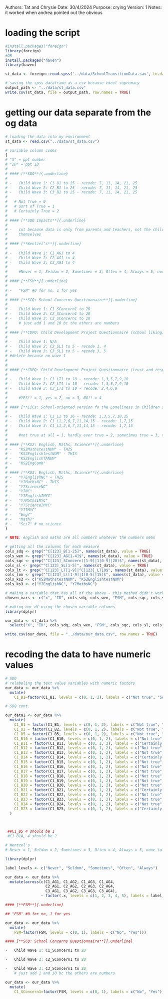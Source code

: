 Authors: Tat and Chrysie
Date: 30/4/2024
Purpose: crying
Version: 1
Notes: it worked when andrea pointed out the obvious

# loading the script
``` r
#install.packages("foreign")
library(foreign)
#OR
install.packages("haven")
library(haven)

st_data <- foreign::read.spss('../data/SchoolTransitionData.sav', to.data.frame = T)

# saving the spss dataframe as a csv because excel supremacy
output_path <- "../data/st_data.csv"  
write.csv(st_data, file = output_path, row.names = TRUE)

```

# getting our data separate from the og data
``` r
# loading the data into my environment
st_data <- read.csv("../data/st_data.csv")

# variable column codes
{
# "X" = ppt number
# "ID" = ppt ID
# 
# #### [**SDQ**]{.underline} 
# 
# -   Child Wave 1: C1_B1 to 25 - recode: 7, 11, 14, 21, 25
# -   Child Wave 2: C2_B1 to 25 - recode: 7, 11, 14, 21, 25
# -   Child Wave 3: C3_B1 to 25 - recode: 7, 11, 14, 21, 25
#   
#   # Not True = 0
#   # Sort of True = 1
#   # Certainly True = 2
# 
# #### [**SDQ Impacts**]{.underline}
# 
# -   cut because data is only from parents and teachers, not the children
#     themselves
# 
# #### [**Wentzel's**]{.underline}
# 
# -   Child Wave 1: C1_AG1 to 4
# -   Child Wave 2: C2_AG1 to 4
# -   Child Wave 3: C3_AG1 to 4
#     
#     #Never = 1, Seldom = 2, Sometimes = 3, Often = 4, Always = 5, none to recode
# 
# #### [**FSM**]{.underline}
# 
# -   "FSM" #0 for no, 1 for yes
# 
# #### [**SCQ: School Concerns Questionnaire**]{.underline}
#
# -   Child Wave 1: C1_SConcern1 to 20
# -   Child Wave 2: C2_SConcern1 to 20
# -   Child Wave 3: C3_SConcern1 to 20
#     # just add 1 and 10 bc the others are numbers
# 
# #### [**CDPQ: Child Development Project Questionnaire (school liking)**]{.underline}
# 
# -   Child Wave 1: N/A
# -   Child Wave 2: C2_SL1 to 5 - recode 1, 4
# -   Child Wave 3: C3_SL1 to 5 - recode 3, 5
# #delete because no wave 1
#     
#     
# #### [**CDPQ: Child Development Project Questionnaire (trust and respect for teachers)**]{.underline}
# 
# -   Child Wave 1: C1_LT1 to 10 - recode: 1,3,5,7,9,10
# -   Child Wave 2: C2_LT1 to 10 - recode: 1,3,5,7,9,10
# -   Child Wave 3: C3_LT1 to 10 - recode: 2,4,6,8
#     
#     #YES!! = 1, yes = 2, no = 3, NO!! = 4
# 
# #### [**LiCs: School-oriented version fo the Loneliness in Children scale**]{.underline}
# 
# -   Child Wave 1: C1_L1 to 16 - recode: 1,3,5,7,10,15
# -   Child Wave 2: C1_L1,2,6,7,11,14,15 - recode: 1,7,15
# -   Child Wave 3: C1_L1,2,6,7,11,14,15 - recode: 1,7,15
#     
#     #not true at all = 1, hardly ever true = 2, sometimes true = 3, true most of the time = 4, always true = 5
# 
# #### [**KS2: English, Maths, Science**]{.underline}
# -   "KS2MathstestNUM" - THIS
# -   "KS2EnglishtestNUM" - THIS
# -   "KS2EnglishTANUM"
# -   "KS2EngComb"
# 
# #### [**KS3: English, Maths, Science**]{.underline} 
# -   "Y7EnglishNC" - THIS
# -   "Y7MathsNC" - THIS
# -   "Y7ScienceNC"
# -   "Y7NC"
# -   "Y7EnglishIMYC" 
# -   "Y7MathsIMYC" 
# -   "Y7ScienceIMYC"
# -   "Y7IMYC"
# -   "Eng7"
# -   "Math7"
# -   "Sci7" # no science
}

# NOTE: english and maths are all numbers whatever the numbers mean

# getting all the columns for each measure
cols_sdq <- grep("^C[123]_B[1-25]", names(st_data), value = TRUE)
cols_wen <- grep("^C[123]_AG[1-4]$", names(st_data), value = TRUE)
cols_sqc <- grep("^C[123]_SConcern([1-9]|1[0-9]|20)$", names(st_data), value = TRUE)
cols_sl <- grep("^C[123]_SL[1-5]", names(st_data), value = TRUE)
cols_lt <- grep("^C[123]_LT[1-9]|^C[123]_LT10$", names(st_data), value = TRUE)
cols_lon <- grep("^C[123]_L([1-9]|1[0-5]|15)$", names(st_data), value = TRUE)
cols_ks2 <- c("KS2MathstestNUM", "KS2EnglishtestNUM")
cols_ks3 <- c("Y7EnglishNC", "Y7MathsNC")

# making a variable that has all of the above - this method didn't work though i wanna try finding out how to not hard code the select() line
chosen_vars <- c("x", "ID", cols_sdq, cols_wen, "FSM", cols_sqc, cols_sl, cols_lt, cols_lon, cols_ks2, cols_ks3)

# making our df using the chosen variable columns
library(dplyr)

our_data <- st_data %>%
  select("X", "ID", cols_sdq, cols_wen, "FSM", cols_sqc, cols_sl, cols_lt, cols_lon, cols_ks2, cols_ks3)

write.csv(our_data, file = "../data/our_data.csv", row.names = TRUE)

```

# recoding the data to have numeric values
```r
# SDQ
# relabeling the text value variables with numeric factors
our_data <- our_data %>% 
  mutate(
    C1_B1=factor(C1_B1, levels = c(0, 1, 2), labels = c("Not true", "Sort of true", "Certainly true")))

```

```r
# SDQ cont.

our_data1 <- our_data %>% 
  mutate(
    C1_B1 = factor(C1_B1, levels = c(0, 1, 2), labels = c("Not true", "Sort of true", "Certainly true")),
    C1_B2 = factor(C1_B2, levels = c(0, 1, 2), labels = c("Not true", "Sort of true", "Certainly true")),
    C1_B5 = factor(C1_B5, levels = c(0, 1, 2), labels = c("Not true", "Sort of true", "Certainly true")),
    C1_B10 = factor(C1_B10, levels = c(0, 1, 2), labels = c("Not true", "Sort of true", "Certainly true")),
    C1_B11 = factor(C1_B11, levels = c(0, 1, 2), labels = c("Certainly true", "Sort of true", "Not true")),
    C1_B12 = factor(C1_B12, levels = c(0, 1, 2), labels = c("Not true", "Sort of true", "Certainly true")),
    C1_B13 = factor(C1_B13, levels = c(0, 1, 2), labels = c("Not true", "Sort of true", "Certainly true")),
    C1_B14 = factor(C1_B14, levels = c(0, 1, 2), labels = c("Certainly true", "Sort of true", "Not true")),
    C1_B15 = factor(C1_B15, levels = c(0, 1, 2), labels = c("Not true", "Sort of true", "Certainly true")),
    C1_B16 = factor(C1_B16, levels = c(0, 1, 2), labels = c("Not true", "Sort of true", "Certainly true")),
    C1_B17 = factor(C1_B17, levels = c(0, 1, 2), labels = c("Not true", "Sort of true", "Certainly true")),
    C1_B18 = factor(C1_B18, levels = c(0, 1, 2), labels = c("Not true", "Sort of true", "Certainly true")),
    C1_B19 = factor(C1_B19, levels = c(0, 1, 2), labels = c("Not true", "Sort of true", "Certainly true")),
    C1_B20 = factor(C1_B20, levels = c(0, 1, 2), labels = c("Not true", "Sort of true", "Certainly true")),
    C1_B21 = factor(C1_B21, levels = c(0, 1, 2), labels = c("Certainly true", "Sort of true", "Not true")),
    C1_B22 = factor(C1_B22, levels = c(0, 1, 2), labels = c("Not true", "Sort of true", "Certainly true")),
    C1_B23 = factor(C1_B23, levels = c(0, 1, 2), labels = c("Not true", "Sort of true", "Certainly true")),
    C1_B24 = factor(C1_B24, levels = c(0, 1, 2), labels = c("Not true", "Sort of true", "Certainly true")),
    C1_B25 = factor(C1_B25, levels = c(0, 1, 2), labels = c("Certainly true", "Sort of true", "Not true"))
  )

    

 ##C1_B5 4 should be 1
 #C1_B14, 4 should be 2
```

```r
# Wentzel's
# Never = 1, Seldom = 2, Sometimes = 3, Often = 4, Always = 5, none to recode

library(dplyr)

label_levels <- c("Never", "Seldom", "Sometimes", "Often", "Always")

our_data <- our_data %>%
  mutate(across(c(C1_AG1, C1_AG2, C1_AG3, C1_AG4,
                  C2_AG1, C2_AG2, C2_AG3, C2_AG4,
                  C3_AG1, C3_AG2, C3_AG3, C3_AG4),
                ~ factor(.x, levels = c(1, 2, 3, 4, 5), labels = label_levels)))

```

```r
#### [**FSM**]{.underline}

## "FSM" #0 for no, 1 for yes

our_data <- our_data %>% 
  mutate(
    FSM=factor(FSM, levels = c(0, 1), labels = c("No", "Yes")))

```

```r
#### [**SCQ: School Concerns Questionnaire**]{.underline}

-   Child Wave 1: C1_SConcern1 to 20

-   Child Wave 2: C2_SConcern1 to 20

-   Child Wave 3: C3_SConcern1 to 20
    # just add 1 and 10 bc the others are numbers

our_data <- our_data %>% 
  mutate(
    C1_SConcern1=factor(FSM, levels = c(0, 1), labels = c("No", "Yes")))
```

```r

```

```r

```

```r

```

```r

```

```r

```

